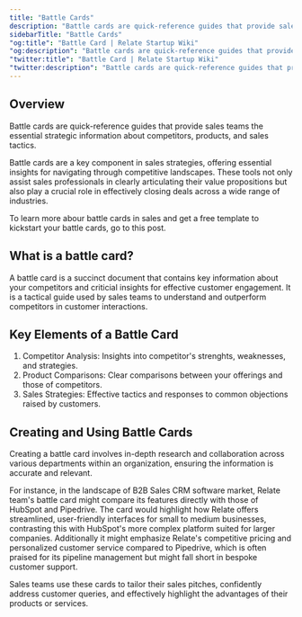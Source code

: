 ```yaml
---
title: "Battle Cards"
description: "Battle cards are quick-reference guides that provide sales teams the essential strategic information about competitors, products, and sales tactics."
sidebarTitle: "Battle Cards"
"og:title": "Battle Card | Relate Startup Wiki"
"og:description": "Battle cards are quick-reference guides that provide sales teams the essential strategic information"
"twitter:title": "Battle Card | Relate Startup Wiki"
"twitter:description": "Battle cards are quick-reference guides that provide sales teams the essential strategic information about competitors, products, and sales tactics."
---
```


## Overview
Battle cards are quick-reference guides that provide sales teams the essential strategic information about competitors, products, and sales tactics. 

Battle cards are a key component in sales strategies, offering essential insights for navigating through competitive landscapes. These tools not only assist sales professionals in clearly articulating their value propositions but also play a crucial role in effectively closing deals across a wide range of industries.

To learn more abour battle cards in sales and get a free template to kickstart your battle cards, go to this post.

## What is a battle card? 
A battle card is a succinct document that contains key information about your competitors and criticial insights for effective customer engagement. 
It is a tactical guide used by sales teams to understand and outperform competitors in customer interactions. 

## Key Elements of a Battle Card
1. Competitor Analysis: Insights into competitor's strenghts, weaknesses, and strategies. 
2. Product Comparisons: Clear comparisons between your offerings and those of competitors.
3. Sales Strategies: Effective tactics and responses to common objections raised by customers. 

## Creating and Using Battle Cards 
Creating a battle card involves in-depth research and collaboration across various departments within an organization, ensuring the information is accurate and relevant. 

For instance, in the landscape of B2B Sales CRM software market, Relate team's battle card might compare its features directly with those of HubSpot and Pipedrive. The card would highlight how Relate offers streamlined, user-friendly interfaces for small to medium businesses, contrasting this with HubSpot's more complex platform suited for larger companies. Additionally it might emphasize Relate's competitive pricing and personalized customer service compared to Pipedrive, which is often praised for its pipeline management but might fall short in bespoke customer support. 

Sales teams use these cards to tailor their sales pitches, confidently address customer queries, and effectively highlight the advantages of their products or services. 